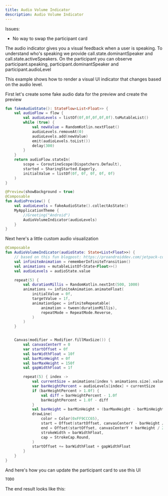 ```yaml
---
title: Audio Volume Indicator
description: Audio Volume Indicator
---
```


Issues:
* No way to swap the participant card

The audio indicator gives you a visual feedback when a user is speaking.
To understand who's speaking we provide call.state.dominantSpeaker and call.state.activeSpeakers.
On the participant you can observe participant.speaking, participant.dominantSpeaker and participant.audioLevel

This example shows how to render a visual UI indicator that changes based on the audio level.

First let's create some fake audio data for the preview and create the preview

```kotlin
fun fakeAudioState(): StateFlow<List<Float>> {
    val audioFlow = flow {
        val audioLevels = listOf(0f,0f,0f,0f,0f).toMutableList()
        while (true) {
            val newValue = RandomKotlin.nextFloat()
            audioLevels.removeAt(0)
            audioLevels.add(newValue)
            emit(audioLevels.toList())
            delay(300)
        }
    }
    return audioFlow.stateIn(
        scope = CoroutineScope(Dispatchers.Default),
        started = SharingStarted.Eagerly,
        initialValue = listOf(0f, 0f, 0f, 0f, 0f)
    )
}

@Preview(showBackground = true)
@Composable
fun AudioPreview() {
    val audioLevels = fakeAudioState().collectAsState()
    MyApplicationTheme {
        //Greeting("Android")
        AudioVolumeIndicator(audioLevels)
    }
}
```

Next here's a little custom audio visualization


```kotlin
@Composable
fun AudioVolumeIndicator(audioState: State<List<Float>>) {
    // based on this fun blogpost: https://proandroiddev.com/jetpack-compose-tutorial-replicating-dribbble-audio-app-part-1-513ac91c02e3
    val infiniteAnimation = rememberInfiniteTransition()
    val animations = mutableListOf<State<Float>>()
    val audioLevels = audioState.value

    repeat(5) {
        val durationMillis = RandomKotlin.nextInt(500, 1000)
        animations += infiniteAnimation.animateFloat(
            initialValue = 0f,
            targetValue = 1f,
            animationSpec = infiniteRepeatable(
                animation = tween(durationMillis),
                repeatMode = RepeatMode.Reverse,
            )
        )
    }


    Canvas(modifier = Modifier.fillMaxSize()) {
        val canvasCenterY = 0
        var startOffset = 0f
        val barWidthFloat = 10f
        val barMinHeight = 0f
        val barMaxHeight = 150f
        val gapWidthFloat = 1f

        repeat(5) { index ->
            val currentSize = animations[index % animations.size].value
            var barHeightPercent = audioLevels[index] + currentSize
            if (barHeightPercent > 1.0f) {
                val diff = barHeightPercent - 1.0f
                barHeightPercent = 1.0f - diff
            }
            val barHeight = barMinHeight + (barMaxHeight - barMinHeight) * barHeightPercent
            drawLine(
                color = Color(0xFF9CCC65),
                start = Offset(startOffset, canvasCenterY - barHeight / 2),
                end = Offset(startOffset, canvasCenterY + barHeight / 2),
                strokeWidth = barWidthFloat,
                cap = StrokeCap.Round,
            )
            startOffset += barWidthFloat + gapWidthFloat
        }
    }
}
```

And here's how you can update the participant card to use this UI

```kotlin
TODO
```

The end result looks like this:

